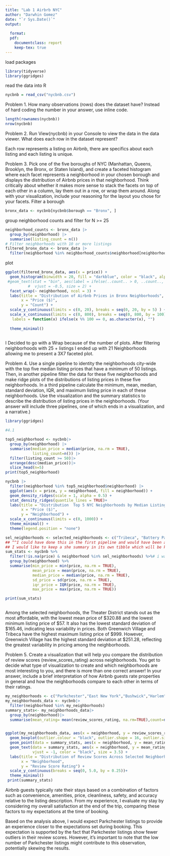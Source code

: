 ```yaml
---
title: "Lab 1 Airbrb NYC"
author: "Darwhin Gomez"
date: "`r Sys.Date()`"
output:
 
  format:
  pdf:
    documentclass: report
    keep-tex: true
---
```


load packages

```r
library(tidyverse)
library(ggridges)
```

read the data into R

```r
nycbnb = read_csv("nycbnb.csv")
```

Problem 1. How many observations (rows) does the dataset have? Instead of hard coding the number in your answer, use inline code.

```r
length(rownames(nycbnb))
nrow(nycbnb)
```

Problem 2. Run View(nycbnb) in your Console to view the data in the data viewer. What does each row in the dataset represent?

Each row represents a listing on Airbnb, there are specifics about each listing and each listing is unique.

Problem 3. Pick one of the five boroughs of NYC (Manhattan, Queens, Brooklyn, the Bronx, or Staten Island), and create a faceted histogram where each facet represents a neighborhood in your chosen borough and displays the distribution of Airbnb prices in that neighborhood. Think critically about whether it makes more sense to stack the facets on top of each other in a column, lay them out in a row, or wrap them around. Along with your visualization, include your reasoning for the layout you chose for your facets. Filter a borough

```r
bronx_data <- nycbnb[nycbnb$borough == "Bronx", ]

```

group neighborhood counts and filter for N \>= 25

```r
neighborhood_counts <- bronx_data |>
  group_by(neighborhood) |>
  summarise(listing_count = n())
# Filter neighborhoods with 10 or more listings
filtered_bronx_data <- bronx_data |>
  filter(neighborhood %in% neighborhood_counts$neighborhood[neighborhood_counts$listing_count >= 25])

```

plot

```r
ggplot(filtered_bronx_data, aes(x = price)) +
  geom_histogram(binwidth = 20, fill = "darkblue", color = "black", alpha = 0.6) +
 #geom_text(stat = "bin", aes(label = ifelse(..count.. > 0, ..count.., "")), 
          #  vjust = -0.5, size = 2) +
  facet_wrap(~ neighborhood, ncol = 3) +
  labs(title = "Distribution of Airbnb Prices in Bronx Neighborhoods",
       x = "Price ($)",
       y = "Count") +
  scale_y_continuous(limits = c(0, 20), breaks = seq(0, 20, by = 5) ) +
  scale_x_continuous(limits = c(0, 800), breaks = seq(0, 800, by = 100),
   labels = function(x) ifelse(x %% 100 == 0, as.character(x), "")                  ) +
  
  theme_minimal()
 


```

I Decided to go with a Wrap because of the number of plots. After filtering neighborhoods with 25 + listings I ended up with 21 Neighborhoods allowing me to present a 3X7 faceted plot.

Problem 4. Use a single pipeline to identity the neighborhoods city-wide with the top five median listing prices that have a minimum of 50 listings. Then, in another pipeline filter the data for these five neighborhoods and make ridge plots of the distributions of listing prices in these five neighborhoods. In a third pipeline calculate the minimum, mean, median, standard deviation, IQR, and maximum listing price in each of these neighborhoods. Use the visualization and the summary statistics to describe the distribution of listing prices in the neighborhoods. (Your answer will include three pipelines, one of which ends in a visualization, and a narrative.)

```r
library(ggridges)
```

```r
#4.1

top5_neighborhood <- nycbnb|>
  group_by(neighborhood) |>
  summarise(median_price = median(price, na.rm = TRUE),
            listing_count=n()) |>
  filter(listing_count >= 50)|>
  arrange(desc(median_price))|>
  slice_head(n=5)
print(top5_neighborhood)

```

```r


nycbnb |>
  filter(neighborhood %in% top5_neighborhood$neighborhood) |>
  ggplot(aes(x = price, y = neighborhood, fill = neighborhood)) +
  geom_density_ridges(scale = 1, alpha = 0.5) +
  stat_density_ridges(quantile_lines = TRUE)+
  labs(title = "Distribution  Top 5 NYC Neighborhoods by Median Listing Price",
       x = "Price ($)",
       y = "Neighborhood") +
  scale_x_continuous(limits = c(0, 1000)) +
  theme_minimal() +
  theme(legend.position = "none")


```

```r
sel_neighborhoods <- selected_neighborhoods <- c("Tribeca", "Battery Park City", "Greenwich Village", "Theater District", "SoHo")
## ^^I could have done this in the first pipeline and would have been a smoother and more efficient approach
## I would like to keep a she summary in its own tibble which will be kept in memory
sum_stats <- nycbnb %>%
  filter(!is.na(price) & neighborhood %in% sel_neighborhoods) %>%# i was trying to this with top5_neighborhoods and kept running into a na error for the summary statistics which I then realized was because top_5 did not have a price column 
  group_by(neighborhood) %>%
  summarise(min_price = min(price, na.rm = TRUE),
            mean_price = mean(price, na.rm = TRUE),
            median_price = median(price, na.rm = TRUE),
            sd_price = sd(price, na.rm = TRUE),
            iqr_price = IQR(price, na.rm = TRUE),
            max_price = max(price, na.rm = TRUE))

print(sum_stats)



```

Among the selected neighborhoods, the Theater District stands out as the most affordable, with the lowest mean price of \$320.88 and the lowest minimum listing price of \$57. It also has the lowest standard deviation of \$165.46, indicating less variability in prices. Both Greenwich Village and Tribeca have the highest maximum listing price of \$999. However, Greenwich Village has the highest standard deviation at \$251.28, reflecting the greatest variability in pricing among the neighborhoods.

Problem 5. Create a visualization that will help you compare the distribution of review scores (review_scores_rating) across neighborhoods. You get to decide what type of visualization to create and which neighborhoods are most interesting to you, and there is more than one correct answer! In your answer, include a brief interpretation of how Airbnb guests rate properties in general and how the neighborhoods compare to each other in terms of their ratings.

```r

my_neighborhoods <- c("Parkchester","East New York","Bushwick","Harlem")
my_neighborhoods_data <- nycbnb|>
  filter(neighborhood %in% my_neighborhoods)
summary_stats<- my_neighborhoods_data|>
  group_by(neighborhood)|>
  summarise(mean_rating= mean(review_scores_rating, na.rm=TRUE),count=n())


ggplot(my_neighborhoods_data, aes(x = neighborhood, y = review_scores_rating, fill = neighborhood)) +
  geom_boxplot(outlier.colour = "black", outlier.shape = 16, outlier.size = 1) +
  geom_point(data = summary_stats, aes(x = neighborhood, y = mean_rating), color = "black", size = 3, shape = 18) +
  geom_text(data = summary_stats, aes(x = neighborhood, y = mean_rating, label = sprintf("%.2f", mean_rating)), 
            vjust = -1, color = "black", size = 3.5) +
  labs(title = "Distribution of Review Scores Across Selected Neighborhoods",
       x = "Neighborhood",
       y = "Review Score Rating") +
  scale_y_continuous(breaks = seq(0, 5.0, by = 0.25))+
  theme_minimal() 
 print(summary_stats)
```

Airbnb guests typically rate their stays based on a combination of factors such as convenience, amenities, price, cleanliness, safety, and accuracy relative to the listing description. From my experience, I evaluate my stay by considering my overall satisfaction at the end of the trip, comparing these factors to my expectations at the time of booking.

Based on the analysis above, I would expect Parkchester listings to provide an experience closer to the expectations set during booking. This expectation is supported by the fact that Parkchester listings show fewer outliers in their review scores. However, it’s important to note that the low number of Parkchester listings might contribute to this observation, potentially skewing the results.
